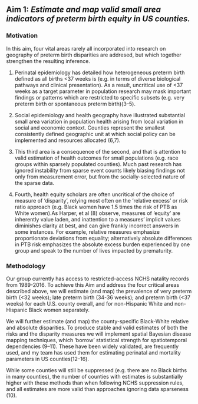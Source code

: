 ## **Aim 1:** ***Estimate*** *and map valid small area indicators of preterm birth equity in US counties.* {.tabset}

### Motivation

In this aim, four vital areas rarely all incorporated into research on
geography of preterm birth disparities are addresed, but which together strengthen the resulting inference. 

  1.  Perinatal epidemiology has detailed how heterogeneous preterm birth defined as all births <37 weeks is (e.g. in terms of diverse biological pathways and clinical presentation). As a result, uncritical use of <37 weeks as a target parameter in population research may mask important findings or patterns which are restricted to specific
subsets (e.g. very preterm birth or spontaneous preterm birth)(3–5). 

  2.  Social epidemiology and health
geography have illustrated substantial small area variation in population health arising from local variation in
social and economic context. Counties represent the smallest consistently defined geographic unit at which
social policy can be implemented and resources allocated (6,7). 

  3.  This third area is a consequence of the
second, and that is attention to valid estimation of health outcomes for small populations (e.g. race groups
within sparsely populated counties). Much past research has ignored instability from sparse event counts likely
biasing findings not only from measurement error, but from the socially-selected nature of the sparse data.

  4.  Fourth, health equity scholars are often uncritical of the choice of measure of ‘disparity’, relying most often on
the ‘relative excess’ or risk ratio approach (e.g. Black women have 1.5 times the risk of PTB as White women).As Harper, et al (8) observe, measures of ‘equity’ are inherently value laden, and inattention to a measures’
implicit values diminishes clarity at best, and can give frankly incorrect answers in some instances. For
example, relative measures emphasize proportionate deviations from equality; alternatively absolute
differences in PTB risk emphasizes the absolute excess burden experienced by one group and speak to the
number of lives impacted by prematurity.

### Methodology

Our group currently has access to restricted-access NCHS natality records from
1989-2016. To achieve this Aim and address the four critical areas described above, we will estimate (and
map) the prevalence of very preterm birth (<32 weeks); late preterm birth (34-36 weeks); and preterm birth
(<37 weeks) for each U.S. county overall, and for non-Hispanic White and non-Hispanic Black women
separately. 

We will further estimate (and map) the county-specific Black-White relative and absolute
disparities. To produce stable and valid estimates of both the risks and the disparity measures we will
implement spatial Bayesian disease mapping techniques, which ‘borrow’ statistical strength for spatiotemporal
dependencies (9–11). These have been widely validated, are frequently used, and my team has used them for
estimating perinatal and mortality parameters in US counties(12–16). 

While some counties will still be
suppressed (e.g. there are no Black births in many counties), the number of counties with estimates is
substantially higher with these methods than when following NCHS suppression rules, and all estimates are
more valid than approaches ignoring data sparseness (10).
